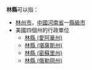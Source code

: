 '''林縣'''可以指：
* [[林州市|林州市]]，[[中國|中國]][[河南省|河南省]]一[[縣級市|縣級市]]
* 美國四個州的行政單位
** [[林縣_(愛阿華州)|林縣 (愛阿華州)]]
** [[林縣_(堪薩斯州)|林縣 (堪薩斯州)]]
** [[林縣_(密蘇里州)|林縣 (密蘇里州)]]
** [[林縣_(俄勒岡州)|林縣 (俄勒岡州)]]
{{Disambiguation|L|Cat=二字行政区译名消歧义}}